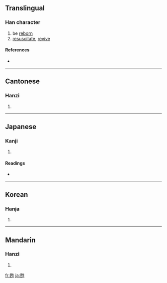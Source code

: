 {{see|苏}}
==Translingual==

===Han character===
{{Han char|rn=100|rad=生|as=07|sn=12|four=1550<sub>1</sub>|canj=一大竹手一 (MKHQM)}}

# be [[reborn]]
# [[resuscitate]], [[revive]]

====References====
* {{Han ref|kx=0755.150|dkj=21691|dj=1165.130|hdz=42578.030|uh=7526|ud=29990|bh=B564|bd=46436}}

----

==Cantonese==

===Hanzi===
{{yue-hanzi|jyut=|y=sou1}}

# {{defn|Cantonese}}

----

==Japanese==

===Kanji===
{{ja-kanji|grade=|rs=生07}}

# {{defn|Japanese}}

====Readings====
* {{ja-readings|on=[[そ]] (so)|kun=[[よみがえる]] (yomigaeru)|nanori=}}

----

==Korean==

===Hanja===
{{ko-hanja|hangeul=소|eumhun=|rv=so|mr=so|y=so}}

# {{defn|Korean}}

----

==Mandarin==

===Hanzi===
{{cmn-hanzi|pin=[[sū]] ([[su1]])|wg=su<sup>1</sup>}}

# {{defn|Mandarin}}

[[fr:甦]]
[[ja:甦]]